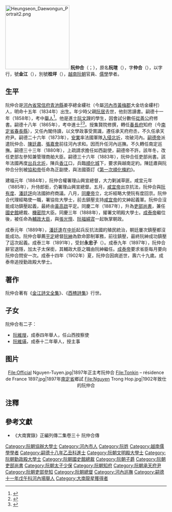 [[File:Heungseon_Daewongun_Portrait2.png|200px]]
'''阮仲合'''（{{vie|v=Nguyễn Trọng Hiệp|hn=阮仲合}}；{{bd|1834年||1902年||catIdx=N}}），原名'''阮瑄'''（{{vie|v=Nguyễn Tuyên|hn=阮瑄}}），字'''仲合'''（{{vie|v=Trọng Hiệp|hn=仲合}}），以字行，號'''金江'''（{{vie|v=Kim Giang|hn=金江}}），別號'''桂坪'''（{{vie|v=Quế Bằng|hn=桂坪}}），[[越南|越南]][[阮朝|阮朝]]官員、[[儒學|儒學]]學者。

==生平==
阮仲合是[[河內省|河內省]][[常信府|常信府]][[青池縣|青池縣]]姜亭總金縷社（今屬[[河內市|河內市]][[黃梅郡|黃梅郡]]大金坊金縷村）人，明命十五年（1834年）出生。年少時父親[[阮居|阮居]]去世，他刻苦讀書。嗣德十一年（1858年），考中[[舉人|舉人]]<ref>{{Cite web |url=http://lib.nomfoundation.org/collection/1/volume/341/page/58 |title=《國朝鄉科錄》卷三 |accessdate=2017-05-28 |archive-date=2016-10-11 |archive-url=https://web.archive.org/web/20161011064844/http://lib.nomfoundation.org/collection/1/volume/341/page/58 |dead-url=no }}</ref>。他是進士[[阮文理_(阮朝)|阮文理]]的學生，因會試分數任[[阮福綿審|從善公]]府修書。嗣德十八年（1865年），考中進士<ref>{{Cite web |url=http://hannom.nlv.gov.vn/hannom/cgi-bin/hannom?a=d&d=BNTwEHieahcNp1894.1.57 |title=《國朝科榜錄》 |accessdate=2017-05-28 |archive-date=2019-07-13 |archive-url=https://web.archive.org/web/20190713035733/http://hannom.nlv.gov.vn/hannom/cgi-bin/hannom?a=d&d=BNTwEHieahcNp1894.1.57 |dead-url=no }}</ref><ref>{{Cite web |url=http://www.hannom.org.vn/detail.asp?param=1214&Catid=562 |title=嗣德十八年進士題名碑 |accessdate=2018-06-02 |archive-date=2018-05-19 |archive-url=https://web.archive.org/web/20180519033319/http://www.hannom.org.vn/detail.asp?param=1214&Catid=562 |dead-url=no }}</ref>。授集賢院修撰，轉任[[春長府|春長府]]知府（今[[南定省|南定省]][[春長縣|春長縣]]），又任內閣侍讀，以文學政事受賞識，遷任承天府府丞，不久任承天府尹。嗣德二十六年（1873年），[[安業|安業]]率法國軍隊[[北圻變故|入侵北圻]]，攻破河內。[[嗣德帝|嗣德帝]]派遣阮仲合、[[陳廷肅|陳廷肅]]、[[張嘉會|張嘉會]]前往河內求和。因而升任河內巡撫。不久轉任南定巡撫。嗣德三十三年（1880年），上疏請求擔任如西副使，嗣德帝不許。該年冬，改任吏部左參知兼管理商舶大臣。嗣德三十六年（1883年），阮仲合任吏部尚書。該年法國再度[[北圻遠征|出兵北圻]]，陳兵[[香江_(越南)|香江]]口，兵臨[[順化京城|順化城]]下，要求與越南定約。陳廷肅與阮仲合分別被[[協和帝|協和帝]]任命為正副使，與法國簽訂《[[第一次順化條約|第一次順化條約]]》。

建福元年（1884年），阮仲合權署理山興宣總督，大力剿滅草匪。咸宜元年（1885年），升侍郎銜，仍署理山興宣總督。五月，[[咸宜帝|咸宜帝]]出京抗法，阮仲合與[[阮有度|阮有度]]、[[潘廷評|潘廷評]]向法國帥府商議。八月，[[同慶帝|同慶帝]]立，北圻經略大使阮有度回京。阮仲合代理經略使一職，署協佐大學士，前去鎮壓支持[[咸宜帝|咸宜帝]]的文紳起義軍。阮仲合沒能成功鎮壓起義，最終由[[黃高啟|黃高啟]]平定。同慶二年（1887年），升為[[吏部尚書|吏部尚書]]，兼任[[國史館_(阮朝)|國史館]]總裁、[[機密院|機密院]]大臣。同慶三年（1888年），擢署文明殿大學士。[[成泰帝|成泰帝]]繼位後，被任命為[[輔政大臣|輔政大臣]]，與[[張光憻|張光憻]]、[[阮福綿寊|阮福綿寊]]一起執掌朝政。

成泰元年（1889年），[[潘廷逢|潘廷逢]]在[[中圻|中圻]]起兵反抗法國的殖民統治，朝廷屢次鎮壓都沒能成功。阮仲合舉薦[[平定省|平定]]總督[[阮紳|阮紳]]為欽命節制軍務，前往鎮壓，最終阮紳成功鎮壓了這次起義。成泰三年（1891年），受封'''永忠子'''（{{vie|v=Vĩnh Trung Tử|hn=永忠子}}）。成泰九年（1897年），阮仲合辭官退隱，加太子太保銜，其輔政大臣之職由阮紳繼任。[[成泰帝|成泰帝]]要求省臣每月要向阮仲合問安一次。成泰十四年（1902年）夏，阮仲合因病逝世，壽六十九歲。成泰帝追授勤政殿大學士。

==著作==
阮仲合著有《[[金江詩文全集|金江詩文全集]]》、《[[西楂詩集|西楂詩集]]》行世。

==子女==
阮仲合有二子：
*[[阮維𤫉|阮維𤫉]]，成泰四年舉人，任山西按察使
*[[阮維璊|阮維璊]]，成泰十二年舉人，授主事

==图片==
<center><gallery>File:Official Nguyen-Tuyen.jpg|1897年正主考阮仲合
File:Tonkin – résidence de France 1897.jpg|1897年[[南定省|南定省]]鄉試
File:Nguyen Trong Hop.jpg|1902年致仕的阮仲合
</gallery></center>

==注釋==
{{reflist|4}}

==參考文獻==
*《大南實錄》正編列傳二集卷三十 阮仲合傳
{{嗣德十八年乙丑科庭试正副榜}}
{{DEFAULTSORT:Nguyễn Trọng Hiệp}}
[[Category:阮朝協辦大學士|Category:阮朝協辦大學士]]
[[Category:河內市人|Category:河內市人]]
[[Category:阮姓|Category:阮姓]]
[[Category:越南儒學學者|Category:越南儒學學者]]
[[Category:嗣德十八年乙丑科進士|Category:嗣德十八年乙丑科進士]]
[[Category:阮朝文明殿大學士|Category:阮朝文明殿大學士]]
[[Category:阮朝勤政殿大學士|Category:阮朝勤政殿大學士]]
[[Category:阮朝國史館總裁|Category:阮朝國史館總裁]]
[[Category:阮朝子爵|Category:阮朝子爵]]
[[Category:阮朝吏部尚書|Category:阮朝吏部尚書]]
[[Category:阮朝太子少保|Category:阮朝太子少保]]
[[Category:阮朝知府|Category:阮朝知府]]
[[Category:阮朝承天府尹|Category:阮朝承天府尹]]
[[Category:阮朝吏部參知|Category:阮朝吏部參知]]
[[Category:阮朝總督|Category:阮朝總督]]
[[Category:河內巡撫|Category:河內巡撫]]
[[Category:嗣德十一年戊午科河內場舉人|Category:嗣德十一年戊午科河內場舉人]]
[[Category:大南龍星獲得者|Category:大南龍星獲得者]]
